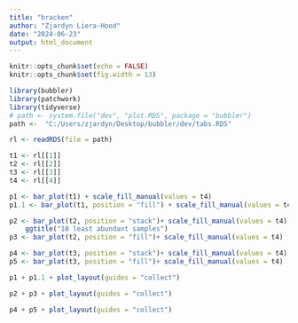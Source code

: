 ```yaml
---
title: "bracken"
author: "Zjardyn Liera-Hood"
date: "2024-06-23"
output: html_document
---
```


```r
knitr::opts_chunk$set(echo = FALSE)
knitr::opts_chunk$set(fig.width = 13)
```

```r
library(bubbler)
library(patchwork)
library(tidyverse)
# path <- system.file("dev", "plot.RDS", package = "bubbler")
path <-  "C:/Users/zjardyn/Desktop/bubbler/dev/tabs.RDS"

rl <- readRDS(file = path)

t1 <- rl[[1]]
t2 <- rl[[2]]
t3 <- rl[[3]]
t4 <- rl[[4]]

p1 <- bar_plot(t1) + scale_fill_manual(values = t4)
p1.1 <- bar_plot(t1, position = "fill") + scale_fill_manual(values = t4)

p2 <- bar_plot(t2, position = "stack")+ scale_fill_manual(values = t4) +
    ggtitle("10 least abundant samples")
p3 <- bar_plot(t2, position = "fill")+ scale_fill_manual(values = t4)

p4 <- bar_plot(t3, position = "stack")+ scale_fill_manual(values = t4)
p5 <- bar_plot(t3, position = "fill")+ scale_fill_manual(values = t4)

```

```r
p1 + p1.1 + plot_layout(guides = "collect")

```

```r
p2 + p3 + plot_layout(guides = "collect")

```

```r
p4 + p5 + plot_layout(guides = "collect")

```

